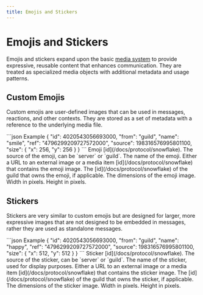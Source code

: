 ```yaml
---
title: Emojis and Stickers
---
```



# Emojis and Stickers

Emojis and stickers expand upon the basic [media system](/docs/protocol/definitions/media/) to provide expressive,
reusable content that enhances communication. They are treated as specialized media objects with additional metadata
and usage patterns.

## Custom Emojis

Custom emojis are user-defined images that can be used in messages, reactions, and other contexts. They are stored as
a set of metadata with a reference to the underlying media file.

<SchemaExample path="/definitions/media/emoji.json">
```json Example
{
    "id": 4020543056693000,
    "from": "guild",
    "name": "smile",
    "ref": "4796299209727572000",
    "source": 198316576995801100,
    "size": {
        "x": 256,
        "y": 256
    }
}
```
</SchemaExample>

<ParamsList>
    <Param name="id" type="int" required>
        Emoji [id](/docs/protocol/snowflake).
    </Param>
    <Param name="from" type="string" required>
        The source of the emoji, can be `server` or `guild`.
    </Param>
    <Param name="name" type="string" required>
        The name of the emoji.
    </Param>
    <Param name="ref" type="string" required>
        Either a URL to an external image or a media item [id](/docs/protocol/snowflake) that contains the emoji image.
    </Param>
    <Param name="source" type="int">
        The [id](/docs/protocol/snowflake) of the guild that owns the emoji, if applicable.
    </Param>
    <Param name="size" type="object">
        The dimensions of the emoji image.
        <ParamsList>
            <Param name="x" type="int" required>
                Width in pixels.
            </Param>
            <Param name="y" type="int" required>
                Height in pixels.
            </Param>
        </ParamsList>
    </Param>
</ParamsList>

## Stickers

Stickers are very similar to custom emojis but are designed for larger, more expressive images that are not designed to
be embedded in messages, rather they are used as standalone messages.

<SchemaExample path="/definitions/media/sticker.json">
```json Example
{
    "id": 4020543056693000,
    "from": "guild",
    "name": "happy",
    "ref": "4796299209727572000",
    "source": 198316576995801100,
    "size": {
        "x": 512,
        "y": 512
    }
}
```
</SchemaExample>

<ParamsList>
    <Param name="id" type="int" required>
        Sticker [id](/docs/protocol/snowflake).
    </Param>
    <Param name="from" type="string" required>
        The source of the sticker, can be `server` or `guild`.
    </Param>
    <Param name="name" type="string" required>
        The name of the sticker, used for display purposes.
    </Param>
    <Param name="ref" type="string" required>
        Either a URL to an external image or a media item [id](/docs/protocol/snowflake) that contains the sticker image.
    </Param>
    <Param name="source" type="int">
        The [id](/docs/protocol/snowflake) of the guild that owns the sticker, if applicable.
    </Param>
    <Param name="size" type="object">
        The dimensions of the sticker image.
        <ParamsList>
            <Param name="x" type="int" required>
                Width in pixels.
            </Param>
            <Param name="y" type="int" required>
                Height in pixels.
            </Param>
        </ParamsList>
    </Param>
</ParamsList>
